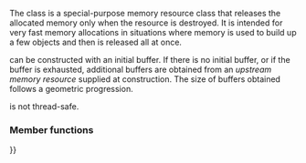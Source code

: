 {{cpp/experimental/pmr/title|monotonic_buffer_resource}}
{{cpp/experimental/lib extensions/pmr/monotonic_buffer_resource/navbar}}
{{ddcl|header=experimental/memory_resource|since=libfund_ts|
class monotonic_buffer_resource : public memory_resource;
}}

The class {{tt|std::experimental::pmr::monotonic_buffer_resource}} is a special-purpose memory resource class that releases the allocated memory only when the resource is destroyed. It is intended for very fast memory allocations in situations where memory is used to build up a few objects and then is released all at once.

{{tt|monotonic_buffer_resource}} can be constructed with an initial buffer. If there is no initial buffer, or if the buffer is exhausted, additional buffers are obtained from an ''upstream memory resource'' supplied at construction. The size of buffers obtained follows a geometric progression.

{{tt|monotonic_buffer_resource}} is not thread-safe.

===Member functions===
{{dsc begin}}
{{dsc inc|cpp/experimental/monotonic_buffer_resource/dsc constructor}}
{{dsc inc|cpp/experimental/monotonic_buffer_resource/dsc destructor}}
{{dsc inc|cpp/experimental/monotonic_buffer_resource/dsc operator{{=}}}}

{{dsc h2|Public member functions}}
{{dsc inc|cpp/experimental/monotonic_buffer_resource/dsc release}}
{{dsc inc|cpp/experimental/monotonic_buffer_resource/dsc upstream_resource}}

{{dsc h2|Protected member functions}}
{{dsc inc|cpp/experimental/monotonic_buffer_resource/dsc do_allocate}}
{{dsc inc|cpp/experimental/monotonic_buffer_resource/dsc do_deallocate}}
{{dsc inc|cpp/experimental/monotonic_buffer_resource/dsc do_is_equal}}
{{dsc end}}